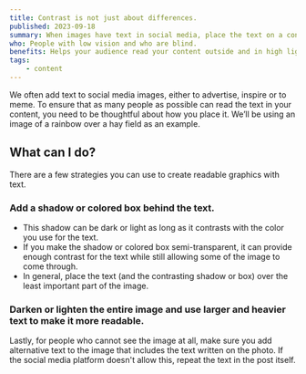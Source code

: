```yaml
---
title: Contrast is not just about differences.
published: 2023-09-18
summary: When images have text in social media, place the text on a contrasting background and repeat the text outside the image.
who: People with low vision and who are blind. 
benefits: Helps your audience read your content outside and in high light areas.
tags:
    - content
---
```




We often add text to social media images, either to advertise, inspire or to meme. To ensure that as many people as possible can read the text in your content, you need to be thoughtful about how you place it. We’ll be using an image of a rainbow over a hay field as an example. 

<ImageFigure src={darkTextImg} class="my-3 text-center" imageClass="w-100 bg-white" alt="??" caption="When text is added over a background that doesn’t have enough contrast, it becomes harder to read. In the image above, the dark gray text blends into the light gray cloudy background. For people with vision impairments, the readability will be problematic."/>
<ImageFigure src={darkBgImg} class="my-3 text-center" imageClass="w-100 bg-white" alt="??" caption="The above attempt places the dark text over the light green grass background at the bottom. The largest issue is that the text disappears entirely in the dark bush in the lower right corner. Another problem is that the hay bales in the field place a texture behind the text that blurs it."/>


## What can I do?

There are a few strategies you can use to create readable graphics with text.

<ImageFigure src={shadowBoxImg} class="my-3" imageClass="w-100 bg-white" alt="??" />

### Add a shadow or colored box behind the text.
- This shadow can be dark or light as long as it contrasts with the color you use for the text.  
- If you make the shadow or colored box semi-transparent, it can provide enough contrast for the text while still allowing some of the image to come through.  
- In general, place the text (and the contrasting shadow or box) over the least important part of the image.

<ImageFigure src={darkOrLightImg} class="my-3 text-center" imageClass="w-100 bg-white" alt="??" />

### Darken or lighten the entire image and use larger and heavier text to make it more readable.

Lastly, for people who cannot see the image at all, make sure you add alternative text to the image that includes the text written on the photo. If the social media platform doesn't allow this, repeat the text in the post itself.
